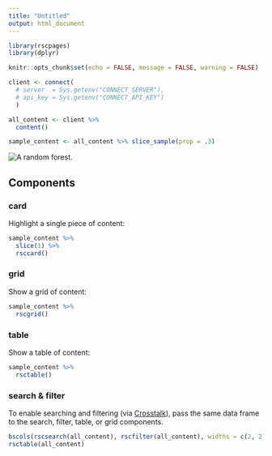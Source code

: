 ```yaml
---
title: "Untitled"
output: html_document
---
```


```r
library(rscpages)
library(dplyr)

knitr::opts_chunk$set(echo = FALSE, message = FALSE, warning = FALSE)

client <- connect(
  # server  = Sys.getenv("CONNECT_SERVER"),
  # api_key = Sys.getenv("CONNECT_API_KEY")
  )

all_content <- client %>%
  content()

sample_content <- all_content %>% slice_sample(prop = .3)
```


![](https://source.unsplash.com/1920x1080/?forest "A random forest.")

## Components

### card

Highlight a single piece of content:

```r
sample_content %>%
  slice(1) %>%
  rsccard()
```

### grid

Show a grid of content:

```r
sample_content %>%
  rscgrid()
```

### table

Show a table of content:

```r
sample_content %>%
  rsctable()
```

### search & filter

To enable searching and filtering (via [Crosstalk](https://rstudio.github.io/crosstalk/)), pass the same data frame to the
search, filter, table, or grid components.

```r
bscols(rscsearch(all_content), rscfilter(all_content), widths = c(2, 2))
rsctable(all_content)
```


